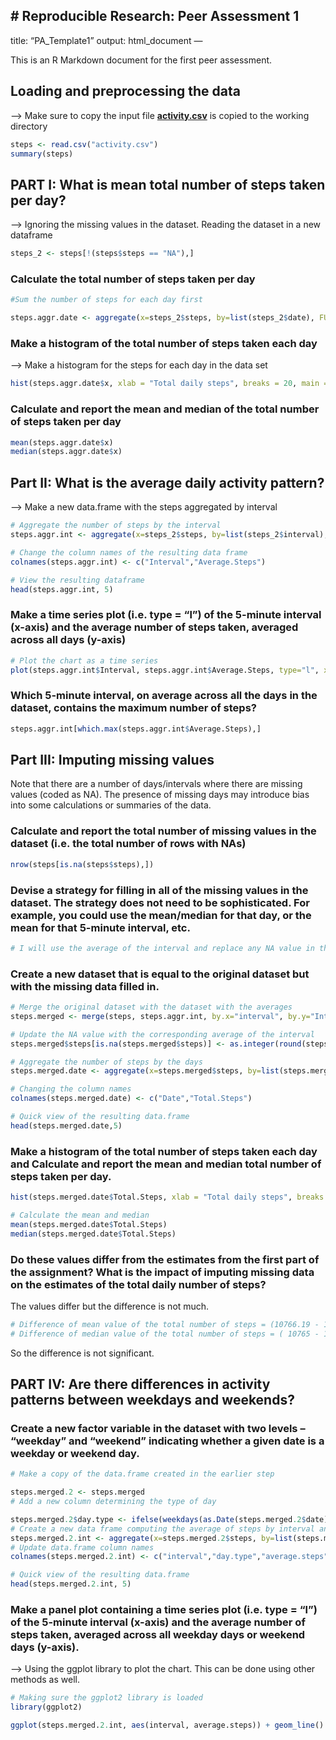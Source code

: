# Reproducible Research: Peer Assessment 1
---
title: "PA_Template1"
output: html_document
---

This is an R Markdown document for the first peer assessment. 

## Loading and preprocessing the data 

 --> Make sure to copy the input file <u><b>activity.csv</b></u> is copied to the working directory

```r
steps <- read.csv("activity.csv")
summary(steps)
```
## PART I: What is mean total number of steps taken per day?

 --> Ignoring the missing values in the dataset. Reading the dataset in a new dataframe
 
```r
steps_2 <- steps[!(steps$steps == "NA"),]
```

### Calculate the total number of steps taken per day
 
```r
#Sum the number of steps for each day first

steps.aggr.date <- aggregate(x=steps_2$steps, by=list(steps_2$date), FUN=sum)
```

### Make a histogram of the total number of steps taken each day

 --> Make a histogram for the steps for each day in the data set
 
```r
hist(steps.aggr.date$x, xlab = "Total daily steps", breaks = 20, main = "Total of steps taken per day", col="blue")
```

### Calculate and report the mean and median of the total number of steps taken per day
```r
mean(steps.aggr.date$x)
median(steps.aggr.date$x)
````

## Part II: What is the average daily activity pattern?

--> Make a new data.frame with the steps aggregated by interval
```r
# Aggregate the number of steps by the interval
steps.aggr.int <- aggregate(x=steps_2$steps, by=list(steps_2$interval), FUN=mean)

# Change the column names of the resulting data frame
colnames(steps.aggr.int) <- c("Interval","Average.Steps")

# View the resulting dataframe 
head(steps.aggr.int, 5)
```

### Make a time series plot (i.e. type = "l") of the 5-minute interval (x-axis) and the average number of steps taken, averaged across all days (y-axis)
```r
# Plot the chart as a time series
plot(steps.aggr.int$Interval, steps.aggr.int$Average.Steps, type="l", xlab="5 minute interval", ylab="Average steps in each interval")
```

### Which 5-minute interval, on average across all the days in the dataset, contains the maximum number of steps?
```r
steps.aggr.int[which.max(steps.aggr.int$Average.Steps),]
````

## Part III: Imputing missing values
Note that there are a number of days/intervals where there are missing values (coded as NA). The presence of missing days may introduce bias into some calculations or summaries of the data.

### Calculate and report the total number of missing values in the dataset (i.e. the total number of rows with NAs)

```r
nrow(steps[is.na(steps$steps),])
```

### Devise a strategy for filling in all of the missing values in the dataset. The strategy does not need to be sophisticated. For example, you could use the mean/median for that day, or the mean for that 5-minute interval, etc.
```r
# I will use the average of the interval and replace any NA value in that interval
```

### Create a new dataset that is equal to the original dataset but with the missing data filled in.
```r
# Merge the original dataset with the dataset with the averages
steps.merged <- merge(steps, steps.aggr.int, by.x="interval", by.y="Interval")

# Update the NA value with the corresponding average of the interval
steps.merged$steps[is.na(steps.merged$steps)] <- as.integer(round(steps.merged$Average.Steps[is.na(steps.merged$steps)]))

# Aggregate the number of steps by the days
steps.merged.date <- aggregate(x=steps.merged$steps, by=list(steps.merged$date), FUN=sum)

# Changing the column names
colnames(steps.merged.date) <- c("Date","Total.Steps")

# Quick view of the resulting data.frame
head(steps.merged.date,5)
```

### Make a histogram of the total number of steps taken each day and Calculate and report the mean and median total number of steps taken per day.

```r
hist(steps.merged.date$Total.Steps, xlab = "Total daily steps", breaks = 20, main = "Total of steps taken per day", col="blue")

# Calculate the mean and median
mean(steps.merged.date$Total.Steps)
median(steps.merged.date$Total.Steps)
```

### Do these values differ from the estimates from the first part of the assignment? What is the impact of imputing missing data on the estimates of the total daily number of steps?

The values differ but the difference is not much.
```r
# Difference of mean value of the total number of steps = (10766.19 - 10765.64) = 0.65
# Difference of median value of the total number of steps = ( 10765 - 10762) = 3
```
So the difference is not significant.

## PART IV: Are there differences in activity patterns between weekdays and weekends?

### Create a new factor variable in the dataset with two levels – “weekday” and “weekend” indicating whether a given date is a weekday or weekend day.

```r
# Make a copy of the data.frame created in the earlier step

steps.merged.2 <- steps.merged
# Add a new column determining the type of day 

steps.merged.2$day.type <- ifelse(weekdays(as.Date(steps.merged.2$date)) %in% c("Saturday", "Sunday"), "weekend", "weekday")
# Create a new data frame computing the average of steps by interval and the weekday type
steps.merged.2.int <- aggregate(x=steps.merged.2$steps, by=list(steps.merged.2$interval,steps.merged.2$day.type), FUN=mean)
# Update data.frame column names
colnames(steps.merged.2.int) <- c("interval","day.type","average.steps")

# Quick view of the resulting data.frame
head(steps.merged.2.int, 5)
```

### Make a panel plot containing a time series plot (i.e. type = "l") of the 5-minute interval (x-axis) and the average number of steps taken, averaged across all weekday days or weekend days (y-axis).

--> Using the ggplot library to plot the chart. This can be done using other methods as well.

```r
# Making sure the ggplot2 library is loaded
library(ggplot2)

ggplot(steps.merged.2.int, aes(interval, average.steps)) + geom_line() + xlab("Time of day") + ylab("Mean number of steps") + facet_grid(. ~ day.type)
```
